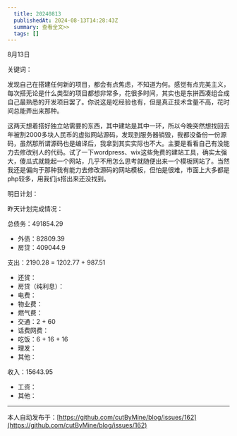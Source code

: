 ```yaml
---
  title: 20240813
  publishedAt: 2024-08-13T14:28:43Z
  summary: 查看全文>>
  tags: []
---
```


8月13日 

关键词：

发现自己在搭建任何新的项目，都会有点焦虑，不知道为何。感觉有点完美主义，每次搭无论是什么类型的项目都想非常多，花很多时间，其实也是东拼西凑组合成自己最熟悉的开发项目罢了。你说这是吃经验也有，但是真正技术含量不高，花时间总能弄出来那种。

这两天想着搭好独立站需要的东西，其中建站是其中一环，所以今晚突然想找回去年被割2000多块人民币的虚拟网站源码，发现到服务器销毁，我都没备份一份源码，虽然那所谓源码也是编译后，我拿到其实实际也不大。主要是看看自己有没能力去修改别人的代码。试了一下wordpress、wix这些免费的建站工具，确实太强大，傻瓜式就能起一个网站，几乎不用怎么思考就随便出来一个模板网站了。当然我还是偏向于那种我有能力去修改源码的网站模板，但怕是很难，市面上大多都是php较多，用我们js搭出来还没找到。

明日计划：

昨天计划完成情况：

总债务：491854.29
- 外债：82809.39
- 房贷：409044.9

支出：2190.28 = 1202.77 + 987.51
- 还贷：
- 房贷（纯利息）：
- 电费：
- 物业费：
- 燃气费：
- 交通：2 + 60
- 话费网费：
- 吃饭：6 + 16 + 16
- 理发：
- 其他：

收入：15643.95
- 工资：
- 其他：


---
本人自动发布于：[https://github.com/cutByMine/blog/issues/162](https://github.com/cutByMine/blog/issues/162)
